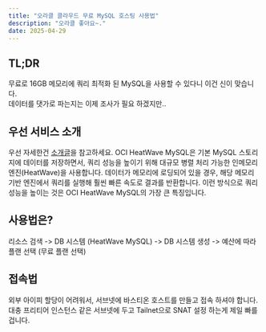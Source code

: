 ```yaml
---
title: "오라클 클라우드 무료 MySQL 호스팅 사용법"
description: "오라클 좋아요~."
date: 2025-04-29
---
```


## TL;DR

무료로 16GB 메모리에 쿼리 최적화 된 MySQL을 사용할 수 있다니 이건 신이 맞습니다.  
데이터를 댓가로 파는지는 이제 조사가 필요 하겠지만..

## 우선 서비스 소개

우선 자세한건 [소개글](https://hoing.io/archives/3079)을 참고하세요.
OCI HeatWave MySQL은 기본 MySQL 스토리지에 데이터를 저장하면서, 쿼리 성능을 높이기 위해 대규모 병렬 처리 가능한 인메모리 엔진(HeatWave)을 사용합니다.
데이터가 메모리에 로딩되어 있을 경우, 해당 메모리 기반 엔진에서 쿼리를 실행해 훨씬 빠른 속도로 결과를 반환합니다.
이런 방식으로 쿼리 성능을 높이는 것은 OCI HeatWave MySQL의 가장 큰 특징입니다.

## 사용법은?

리소스 검색 -> DB 시스템 (HeatWave MySQL) -> DB 시스템 생성 -> 예산에 따라 플랜 선택 (무료 플랜 선택)

## 접속법

외부 아이피 할당이 어려워서, 서브넷에 바스티온 호스트를 만들고 접속 하셔야 합니다.
대충 프리티어 인스턴스 같은 서브넷에 두고 Tailnet으로 SNAT 설정 하는게 제일 빠를겁니다.